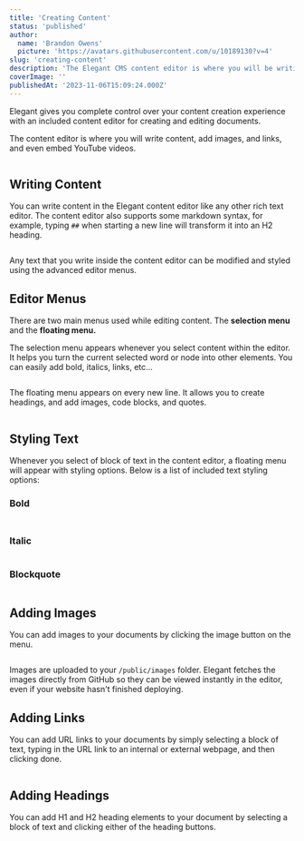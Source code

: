 ```yaml
---
title: 'Creating Content'
status: 'published'
author:
  name: 'Brandon Owens'
  picture: 'https://avatars.githubusercontent.com/u/10189130?v=4'
slug: 'creating-content'
description: 'The Elegant CMS content editor is where you will be writing content, adding images, links, and even embedded YouTube videos. '
coverImage: ''
publishedAt: '2023-11-06T15:09:24.000Z'
---
```


Elegant gives you complete control over your content creation experience with an included content editor for creating and editing documents.

The content editor is where you will write content, add images, and links, and even embed YouTube videos.



<div class="my-8 shadow-xl"><img class="rounded-xl" src="/api/images/elegant_content_editor-U4MT.gif" alt=""></div>



## Writing Content

You can write content in the Elegant content editor like any other rich text editor. The content editor also supports some markdown syntax, for example, typing `##` when starting a new line will transform it into an H2 heading.



<div class="my-8 shadow-xl"><img class="rounded-xl" src="/api/images/elegant_content_editor_menus-Q3OD.gif" alt=""></div>



Any text that you write inside the content editor can be modified and styled using the advanced editor menus.

## Editor Menus

There are two main menus used while editing content. The **selection menu** and the **floating menu.**

The selection menu appears whenever you select content within the editor. It helps you turn the current selected word or node into other elements. You can easily add bold, italics, links, etc…



<div class="my-8 shadow-xl"><img class="rounded-xl" src="/api/images/screenshot-2023-11-06-101600-M0ND.png" alt=""></div>



The floating menu appears on every new line. It allows you to create headings, and add images, code blocks, and quotes.



<div class="my-8 shadow-xl"><img class="rounded-xl" src="/api/images/screenshot-2023-11-06-101656-MwND.png" alt=""></div>



## Styling Text

Whenever you select of block of text in the content editor, a floating menu will appear with styling options. Below is a list of included text styling options:

### Bold

### <div class="my-8 shadow-xl"><img class="rounded-xl" src="/api/images/screenshot-2023-11-06-102552-k4MD.png" alt=""></div>



### Italic



<div class="my-8 shadow-xl"><img class="rounded-xl" src="/api/images/screenshot-2023-11-06-102614-U2OD.png" alt=""></div>



### Blockquote



<div class="my-8 shadow-xl"><img class="rounded-xl" src="/api/images/screenshot-2023-11-06-102756-AyOD.png" alt=""></div>



## Adding Images

You can add images to your documents by clicking the image button on the menu.



<div class="my-8 shadow-xl"><img class="rounded-xl" src="/api/images/elegant_content_editor_adding_images_to_your_documents-U1Nz.gif" alt=""></div>



Images are uploaded to your `/public/images` folder. Elegant fetches the images directly from GitHub so they can be viewed instantly in the editor, even if your website hasn't finished deploying.

## Adding Links

You can add URL links to your documents by simply selecting a block of text, typing in the URL link to an internal or external webpage, and then clicking done.



<div class="my-8 shadow-xl"><img class="rounded-xl" src="/api/images/elegant_content_editor_adding_links-gwMz.gif" alt=""></div>



## Adding Headings

You can add H1 and H2 heading elements to your document by selecting a block of text and clicking either of the heading buttons.



<div class="my-8 shadow-xl"><img class="rounded-xl" src="/api/images/elegant_content_editor_adding_headings-UzNT.gif" alt=""></div>




